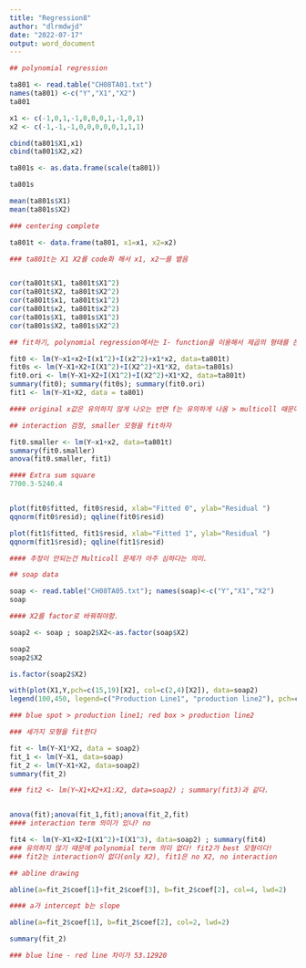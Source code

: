```yaml
---
title: "Regression8"
author: "dlrmdwjd"
date: "2022-07-17"
output: word_document
---
```


```r
## polynomial regression

ta801 <- read.table("CH08TA01.txt")
names(ta801) <-c("Y","X1","X2")
ta801

x1 <- c(-1,0,1,-1,0,0,0,1,-1,0,1)
x2 <- c(-1,-1,-1,0,0,0,0,0,1,1,1)

cbind(ta801$X1,x1)
cbind(ta801$X2,x2)

ta801s <- as.data.frame(scale(ta801))

ta801s

mean(ta801s$X1)
mean(ta801s$X2)

### centering complete

ta801t <- data.frame(ta801, x1=x1, x2=x2)

### ta801t는 X1 X2를 code화 해서 x1, x2ㅡ를 뱉음


cor(ta801t$X1, ta801t$X1^2)
cor(ta801t$X2, ta801t$X2^2)
cor(ta801t$x1, ta801t$x1^2)
cor(ta801t$x2, ta801t$x2^2)
cor(ta801s$X1, ta801s$X1^2)
cor(ta801s$X2, ta801s$X2^2)

## fit하기, polynomial regression에서는 I- function을 이용해서 제곱의 형태를 쓴다.

fit0 <- lm(Y~x1+x2+I(x1^2)+I(x2^2)+x1*x2, data=ta801t) 
fit0s <- lm(Y~X1+X2+I(X1^2)+I(X2^2)+X1*X2, data=ta801s) 
fit0.ori <- lm(Y~X1+X2+I(X1^2)+I(X2^2)+X1*X2, data=ta801t) 
summary(fit0); summary(fit0s); summary(fit0.ori)
fit1 <- lm(Y~X1+X2, data = ta801)

#### original x값은 유의하지 않게 나오는 반면 f는 유의하게 나옴 > multicoll 때문에

## interaction 검정, smaller 모형을 fit하자

fit0.smaller <- lm(Y~x1+x2, data=ta801t)
summary(fit0.smaller)
anova(fit0.smaller, fit1)

#### Extra sum square
7700.3-5240.4


plot(fit0$fitted, fit0$resid, xlab="Fitted 0", ylab="Residual ") 
qqnorm(fit0$resid); qqline(fit0$resid)

plot(fit1$fitted, fit1$resid, xlab="Fitted 1", ylab="Residual ") 
qqnorm(fit1$resid); qqline(fit1$resid)

#### 추정이 안되는건 Multicoll 문제가 아주 심하다는 의미.


```

```r
## soap data

soap <- read.table("CH08TA05.txt"); names(soap)<-c("Y","X1","X2")
soap

#### X2를 factor로 바꿔줘야함.

soap2 <- soap ; soap2$X2<-as.factor(soap$X2)

soap2
soap2$X2

is.factor(soap2$X2)

with(plot(X1,Y,pch=c(15,19)[X2], col=c(2,4)[X2]), data=soap2)
legend(100,450, legend=c("Production Line1", "production line2"), pch=c(19,15), col= c(4,2))

### blue spot > production line1; red box > production line2

### 세가지 모형을 fit한다

fit <- lm(Y~X1*X2, data = soap2)
fit_1 <- lm(Y~X1, data=soap)
fit_2 <- lm(Y~X1+X2, data=soap2)
summary(fit_2)

### fit2 <- lm(Y~X1+X2+X1:X2, data=soap2) ; summary(fit3)과 같다.


anova(fit);anova(fit_1,fit);anova(fit_2,fit)
#### interaction term 의미가 있나? no

fit4 <- lm(Y~X1+X2+I(X1^2)+I(X1^3), data=soap2) ; summary(fit4)
### 유의하지 않기 때문에 polynomial term 의미 없다! fit2가 best 모형이다!
### fit2는 interaction이 없다(only X2), fit1은 no X2, no interaction

## abline drawing

abline(a=fit_2$coef[1]+fit_2$coef[3], b=fit_2$coef[2], col=4, lwd=2)

#### a가 intercept b는 slope

abline(a=fit_2$coef[1], b=fit_2$coef[2], col=2, lwd=2)

summary(fit_2)

### blue line - red line 차이가 53.12920

```

